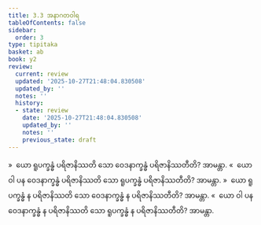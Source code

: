 ```yaml
---
title: 3.3 အနာဂတဝါရ
tableOfContents: false
sidebar:
  order: 3
type: tipitaka
basket: ab
book: y2
review:
  current: review
  updated: '2025-10-27T21:48:04.830508'
  updated_by: ''
  notes: ''
  history:
  - state: review
    date: '2025-10-27T21:48:04.830508'
    updated_by: ''
    notes: ''
    previous_state: draft
---
```



<ReviewStatus review={frontmatter.review} showDetails={true} />

<HypothesisAnnotation frontmatter={frontmatter} />

<DynamicBreadcrumb />

<Division number="208" book="y2" e="ch" v="33" p="68">

<Paragraph number="971" book="y2">
»  ယော ရူပက္ခန္ဓံ ပရိဇာနိဿတိ သော ဝေဒနာက္ခန္ဓံ ပရိဇာနိဿတီတိ? အာမန္တာ.
</Paragraph>

<Paragraph number="972" book="y2">
«  ယော ဝါ ပန ဝေဒနာက္ခန္ဓံ ပရိဇာနိဿတိ သော ရူပက္ခန္ဓံ ပရိဇာနိဿတီတိ? အာမန္တာ.
</Paragraph>

<Paragraph number="973" book="y2">
»  ယော ရူပက္ခန္ဓံ န ပရိဇာနိဿတိ သော ဝေဒနာက္ခန္ဓံ န ပရိဇာနိဿတီတိ? အာမန္တာ.
</Paragraph>

<Paragraph number="974" book="y2">
«  ယော ဝါ ပန ဝေဒနာက္ခန္ဓံ န ပရိဇာနိဿတိ သော ရူပက္ခန္ဓံ န ပရိဇာနိဿတီတိ? အာမန္တာ.
</Paragraph>
</Division>